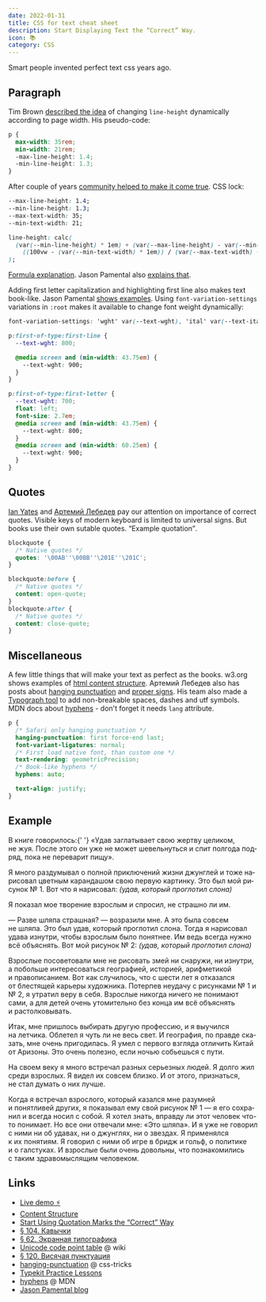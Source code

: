 ```yaml
---
date: 2022-01-31
title: CSS for text cheat sheet
description: Start Displaying Text the “Correct” Way.
icon: 📚
category: CSS
---
```



Smart people invented perfect text css years ago.

## Paragraph

Tim Brown [described the idea](https://tbrown.org/notes/2012/02/03/molten-leading-or-fluid-line-height/) of changing `line-height` dynamically according to page
width. His pseudo-code:

```css
p {
  max-width: 35rem;
  min-width: 21rem;
  -max-line-height: 1.4;
  -min-line-height: 1.3;
}
```

After couple of years [community helped to make it come true](https://blog.typekit.com/2016/08/17/flexible-typography-with-css-locks/). CSS lock:

```css
--max-line-height: 1.4;
--min-line-height: 1.3;
--max-text-width: 35;
--min-text-width: 21;

line-height: calc(
  (var(--min-line-height) * 1em) + (var(--max-line-height) - var(--min-line-height)) *
    ((100vw - (var(--min-text-width) * 1em)) / (var(--max-text-width) - var(--min-text-width)))
);
```

[Formula explanation](https://blog.typekit.com/2016/08/17/flexible-typography-with-css-locks/). Jason Pamental also
[explains that](https://rwt.io/typography-tips/part-2-making-typography-responsive-and-laying-foundations-more-come).

Adding first letter capitalization and highlighting first line also makes text book-like. Jason Pamental
[shows examples](https://rwt.io/typography-tips/part-3-adding-web-fonts-giving-voice-our-words). Using `font-variation-settings` variations in `:root` makes it
available to change font weight dynamically:

```css
font-variation-settings: 'wght' var(--text-wght), 'ital' var(--text-ital);

p:first-of-type:first-line {
  --text-wght: 800;

  @media screen and (min-width: 43.75em) {
    --text-wght: 900;
  }
}

p:first-of-type:first-letter {
  --text-wght: 700;
  float: left;
  font-size: 2.7em;
  @media screen and (min-width: 43.75em) {
    --text-wght: 800;
  }
  @media screen and (min-width: 60.25em) {
    --text-wght: 900;
  }
}
```

## Quotes

[Ian Yates](https://webdesign.tutsplus.com/articles/start-using-quotation-marks-the-correct-way--webdesign-16905) and
[Артемий Лебедев](https://www.artlebedev.ru/kovodstvo/sections/104/) pay our attention on importance of correct quotes. Visible keys of modern keyboard is
limited to universal signs. But books use their own sutable quotes. <q>Example quotation</q>.

```css
blockquote {
  /* Native quotes */
  quotes: '\00AB''\00BB''\201E''\201C';
}

blockquote:before {
  /* Native quotes */
  content: open-quote;
}
blockquote:after {
  /* Native quotes */
  content: close-quote;
}
```

## Miscellaneous

A few little things that will make your text as perfect as the books. w3.org shows examples of
[html content structure](https://www.w3.org/WAI/tutorials/page-structure/content/). Артемий Лебедев also has posts about
[hanging punctuation](https://www.artlebedev.ru/kovodstvo/sections/120/) and [proper signs](https://www.artlebedev.ru/kovodstvo/sections/62/). His team also
made a [Typograph tool](https://www.artlebedev.ru/typograf/) to add non-breakable spaces, dashes and utf symbols. MDN docs about
[hyphens](https://developer.mozilla.org/en-US/docs/Web/CSS/hyphens) - don't forget it needs `lang` attribute.

```css
p {
  /* Safari only hanging punctuation */
  hanging-punctuation: first force-end last;
  font-variant-ligatures: normal;
  /* First load native font, than custom one */
  text-rendering: geometricPrecision;
  /* Book-like hyphens */
  hyphens: auto;

  text-align: justify;
}
```

## Example

<article className={paragraph} lang="ru" translate="no">
  <p>
    В книге говорилось:{' '}
    <q>Удав заглатывает свою жертву целиком, не жуя. После этого он уже не может шевельнуться и спит полгода подряд, пока не переварит пищу</q>.
  </p>
  <p>
    Я много раздумывал о полной приключений жизни джунглей и тоже нарисовал цветным карандашом свою первую картинку. Это был мой рисунок № 1. Вот что
    я нарисовал: <i>(удав, который проглотил слона)</i>
  </p>
  <p>Я показал мое творение взрослым и спросил, не страшно ли им.</p>
  <p>
    — Разве шляпа страшная? — возразили мне. А это была совсем не шляпа. Это был удав, который проглотил слона. Тогда я нарисовал удава изнутри, чтобы взрослым
    было понятнее. Им ведь всегда нужно всё объяснять. Вот мой рисунок № 2: <i>(удав, который проглотил слона)</i>
  </p>
  <p>
    Взрослые посоветовали мне не рисовать змей ни снаружи, ни изнутри, а побольше интересоваться географией, историей, арифметикой и правописанием. Вот как
    случилось, что с шести лет я отказался от блестящей карьеры художника. Потерпев неудачу с рисунками № 1 и № 2, я утратил веру в себя. Взрослые никогда
    ничего не понимают сами, а для детей очень утомительно без конца им всё объяснять и растолковывать.
  </p>
  <p>
    Итак, мне пришлось выбирать другую профессию, и я выучился на летчика. Облетел я чуть ли не весь свет. И география, по правде сказать, мне очень
    пригодилась. Я умел с первого взгляда отличить Китай от Аризоны. Это очень полезно, если ночью собьешься с пути.
  </p>
  <p>
    На своем веку я много встречал разных серьезных людей. Я долго жил среди взрослых. Я видел их совсем близко. И от этого, признаться, не стал думать о них
    лучше.
  </p>
  <p>
    Когда я встречал взрослого, который казался мне разумней и понятливей других, я показывал ему свой рисунок № 1 — я его сохранил и всегда носил с собой.
    Я хотел знать, вправду ли этот человек что-то понимает. Но все они отвечали мне: <q>Это шляпа</q>. И я уже не говорил с ними ни об удавах, ни о джунглях,
    ни о звездах. Я применялся к их понятиям. Я говорил с ними об игре в бридж и гольф, о политике и о галстуках. И взрослые были очень довольны, что
    познакомились с таким здравомыслящим человеком.
  </p>
</article>

## Links

- [Live demo ⚡️](https://jsbin.com/muqomobeyu)
- [Content Structure](https://www.w3.org/WAI/tutorials/page-structure/content/)
- [Start Using Quotation Marks the “Correct” Way](https://webdesign.tutsplus.com/articles/start-using-quotation-marks-the-correct-way--webdesign-16905)
- [§ 104. Кавычки](https://www.artlebedev.ru/kovodstvo/sections/104/)
- [§ 62. Экранная типографика](https://www.artlebedev.ru/kovodstvo/sections/62/)
- [Unicode code point table](https://en.wikipedia.org/wiki/Quotation_mark#Unicode_code_point_table) @ wiki
- [§ 120. Висячая пунктуация](https://www.artlebedev.ru/kovodstvo/sections/120/)
- [hanging-punctuation](https://css-tricks.com/almanac/properties/h/hanging-punctuation/) @ css-tricks
- [Typekit Practice Lessons](https://practice.typekit.com/lesson/)
- [hyphens](https://developer.mozilla.org/en-US/docs/Web/CSS/hyphens) @ MDN
- [Jason Pamental blog](https://rwt.io/typography-tips/)
